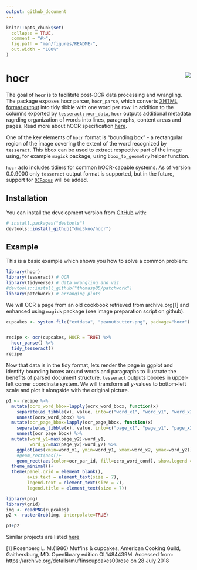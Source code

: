```yaml
---
output: github_document
---
```


<!-- README.md is generated from README.Rmd. Please edit that file -->

```r
knitr::opts_chunk$set(
  collapse = TRUE,
  comment = "#>",
  fig.path = "man/figures/README-",
  out.width = "100%"
)
```

# hocr  <img src="man/figures/logo.png" align="right" />

The goal of **`hocr`** is to facilitate post-OCR data processing and wrangling. The package exposes hocr parcer, `hocr_parse`, which converts [XHTML format output](https://en.wikipedia.org/wiki/HOCR) into tidy tibble with one word per row. In addition to the columns exported by [`tesseract::ocr_data`](https://github.com/ropensci/tesseract), `hocr` outputs additional metadata ragrding organization of words into lines, paragraphs, content areas and pages. Read more about hOCR specification [here](https://github.com/kba/hocr-spec).

One of the key elements of `hocr` format is "bounding box" - a rectangular region of the image covering the extent of the word recognized by `tesseract`. This bbox can be used to extract respective part of the image using, for example `magick` package, using `bbox_to_geometry` helper function.

`hocr` aslo includes tidiers for common hOCR-capable systems. As of version 0.0.9000 only `tesseract` output format is supported, but in the future, support for [`OCRopus`](https://github.com/tmbdev/ocropy) will be added.

## Installation

You can install the development version from [GitHub](https://github.com/) with:

``` r
# install.packages("devtools")
devtools::install_github("dmi3kno/hocr")
```
## Example

This is a basic example which shows you how to solve a common problem:

```r
library(hocr)
library(tesseract) # OCR
library(tidyverse) # data wrangling and viz
#devtools::install_github("thomasp85/patchwork")
library(patchwork) # arranging plots
```

We will OCR a page from an old cookbook retrieved from archive.org[1] and enhanced using `magick` package (see image preparation script on github).

```r
cupcakes <- system.file("extdata", "peanutbutter.png", package="hocr")


recipe <- ocr(cupcakes, HOCR = TRUE) %>% 
  hocr_parse() %>% 
  tidy_tesseract()
recipe
```

Now that data is in the tidy format, lets render the page in ggplot and identify bounding boxes around words and paragraphs to illustrate the benefits of parsed document structure. `tesseract` outputs bboxes in upper-left corner coordinate system.  We will transform all y-values to bottom-left scale and plot it alongside with the original picture.

```r
p1 <- recipe %>% 
  mutate(ocrx_word_bbox=lapply(ocrx_word_bbox, function(x) 
    separate(as_tibble(x), value, into=c("word_x1", "word_y1", "word_x2", "word_y2"), convert = TRUE))) %>% 
    unnest(ocrx_word_bbox) %>% 
  mutate(ocr_page_bbox=lapply(ocr_page_bbox, function(x) 
    separate(as_tibble(x), value, into=c("page_x1", "page_y1", "page_x2", "page_y2"), convert = TRUE))) %>% 
    unnest(ocr_page_bbox) %>% 
  mutate(word_y1=max(page_y2)-word_y1,
         word_y2=max(page_y2)-word_y2) %>% 
    ggplot(aes(xmin=word_x1, ymin=word_y1, xmax=word_x2, ymax=word_y2))+
    #geom_rect(aes()+
    geom_rect(aes(color=ocr_par_id, fill=ocrx_word_conf), show.legend = TRUE)+
  theme_minimal()+
  theme(panel.grid = element_blank(), 
        axis.text = element_text(size = 7), 
        legend.text = element_text(size = 7), 
        legend.title = element_text(size = 7))

library(png)
library(grid)
img <- readPNG(cupcakes)
p2 <- rasterGrob(img, interpolate=TRUE)

p1+p2

```

Similar projects are listed [here](https://github.com/kba/awesome-ocr#hocr)

[1] Rosenberg L. M.(1986) Muffins & cupcakes, American Cooking Guild, Gaithersburg, MD. Openlibrary edition OL1484439M. Accessed from: https://archive.org/details/muffinscupcakes00rose on 28 July 2018
